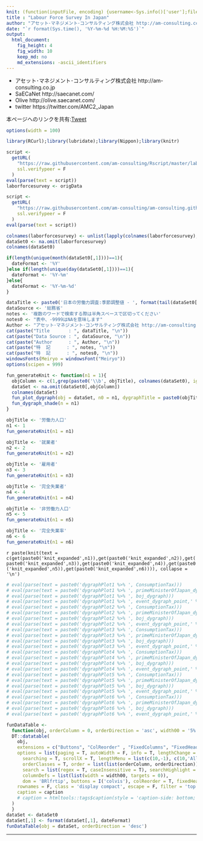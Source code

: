 ```yaml
---
knit: (function(inputFile, encoding) {username<-Sys.info()['user'];fileName<-'defaultPath.csv';pathToFile <-paste0('C:/Users/', username,'/Desktop/pathToCSV/');setwd(pathToFile);buf0<-read.csv(fileName,header = F,skip = 0,stringsAsFactor = F,check.names = F,fileEncoding = 'utf-8');timeStamp<-format(Sys.time(),'%Y%m%d%H%M%S');rmarkdown::render(inputFile, encoding = encoding, output_file = paste0('C:/Users/',username,buf0[2,1],'charts/','am-consulting.co.jp-LabourForceSurveyInJapan.html')) })
title : "Labour Force Survey In Japan"
author: "アセット･マネジメント･コンサルティング株式会社 http://am-consulting.co.jp"
date: "`r format(Sys.time(), '%Y-%m-%d %H:%M:%S')`"
output: 
  html_document:
    fig_height: 4
    fig_width: 10
    keep_md: no
    md_extensions: -ascii_identifiers 
---
```

<link href="http://knowledgevault.saecanet.com/components/rmarkdown-html.css" rel="stylesheet"> 
<style>
.main-container {
	max-width: 1000px;
	margin-left: auto;
	margin-right: auto;
}
table{
 white-space: nowrap;
}
</style>

- アセット･マネジメント･コンサルティング株式会社 http://am-consulting.co.jp
- SaECaNet http://saecanet.com/
- Olive http://olive.saecanet.com/
- twitter https://twitter.com/AMC2_Japan

本ページへのリンクを共有:<a href="https://twitter.com/share" class="twitter-share-button" data-via="AMC2_Japan" data-size="large">Tweet</a> <script>!function(d,s,id){var js,fjs=d.getElementsByTagName(s)[0],p=/^http:/.test(d.location)?'http':'https';if(!d.getElementById(id)){js=d.createElement(s);js.id=id;js.src=p+'://platform.twitter.com/widgets.js';fjs.parentNode.insertBefore(js,fjs);}}(document, 'script', 'twitter-wjs');</script>

```r
options(width = 100)
```

```r
library(RCurl);library(lubridate);library(Nippon);library(knitr)
```

```r
script <-
  getURL(
    "https://raw.githubusercontent.com/am-consulting/Rscript/master/laborForceSurveyofJapan.r",
    ssl.verifypeer = F
  )
eval(parse(text = script))
laborforcesurvey <- origData

script <-
  getURL(
    "https://raw.githubusercontent.com/am-consulting/am-consulting.github.io/master/R-dygraphsFunction.r",
    ssl.verifypeer = F
  )
eval(parse(text = script))
```

```r
colnames(laborforcesurvey) <- unlist(lapply(colnames(laborforcesurvey),zen2han))
dataSet0 <- na.omit(laborforcesurvey)
colnames(dataSet0)
```

```r
if(length(unique(month(dataSet0[,1])))==1){
  dateFormat <- '%Y'
}else if(length(unique(day(dataSet0[,1])))==1){
  dateFormat <- '%Y-%m'
}else{
  dateFormat <- '%Y-%m-%d'
}
```

```r
dataTitle <- paste0('日本の労働力調査:季節調整値 - ', format(tail(dataSet0[,1],1), '%Y年%m月'))
dataSource <- '総務省'
notes <- '複数のワードで検索する際は半角スペースで区切ってください'
notes0 <- "表中、-9999はNAを意味します"
Author <- "アセット･マネジメント･コンサルティング株式会社 http://am-consulting.co.jp"
cat(paste("Title       : ", dataTitle, "\n"))
cat(paste("Data Source : ", dataSource, "\n"))
cat(paste("Author      : ", Author, "\n"))
cat(paste("特  記      : ", notes, "\n"))
cat(paste("特  記      : ", notes0, "\n"))
windowsFonts(Meiryo = windowsFont("Meiryo"))
options(scipen = 999)
```

```r
fun_generateKnit <- function(n1 = 1){
  objColumn <- c(1,grep(paste0('\\b', objTitle), colnames(dataSet0), ignore.case = T))
  dataSet <- na.omit(dataSet0[,objColumn])
  colnames(dataSet)
  fun_plot_dygraph(obj = dataSet, n0 = n1, dygraphTitle = paste0(objTitle,'(季節調整値,万人)'), legendWidth = 300)
  fun_dygraph_shade(n = n1)
}  
```

```r
objTitle <- '労働力人口'
n1 <- 1
fun_generateKnit(n1 = n1)
```

```r
objTitle <- '就業者'
n2 <- 2
fun_generateKnit(n1 = n2)
```

```r
objTitle <- '雇用者'
n3 <- 3
fun_generateKnit(n1 = n3)
```

```r
objTitle <- '完全失業者'
n4 <- 4
fun_generateKnit(n1 = n4)
```

```r
objTitle <- '非労働力人口'
n5 <- 5
fun_generateKnit(n1 = n5)
```

```r
objTitle <- '完全失業率'
n6 <- 6
fun_generateKnit(n1 = n6)
```

`r paste(knit(text = c(get(paste0('knit_expanded',n1)),get(paste0('knit_expanded',n2)),get(paste0('knit_expanded',n3)),get(paste0('knit_expanded',n4)),get(paste0('knit_expanded',n5)),get(paste0('knit_expanded',n6)))), collapse = '\n')`

```r
# eval(parse(text = paste0('dygraphPlot1 %>% ', ConsumptionTax)))
# eval(parse(text = paste0('dygraphPlot1 %>% ', primeMinisterOfJapan_dygraph)))
# eval(parse(text = paste0('dygraphPlot1 %>% ', boj_dygraph)))
# eval(parse(text = paste0('dygraphPlot1 %>% ', event_dygraph_point,' %>%  ',event_dygraph_range)))
# eval(parse(text = paste0('dygraphPlot2 %>% ', ConsumptionTax)))
# eval(parse(text = paste0('dygraphPlot2 %>% ', primeMinisterOfJapan_dygraph)))
# eval(parse(text = paste0('dygraphPlot2 %>% ', boj_dygraph)))
# eval(parse(text = paste0('dygraphPlot2 %>% ', event_dygraph_point,' %>%  ',event_dygraph_range)))
# eval(parse(text = paste0('dygraphPlot3 %>% ', ConsumptionTax)))
# eval(parse(text = paste0('dygraphPlot3 %>% ', primeMinisterOfJapan_dygraph)))
# eval(parse(text = paste0('dygraphPlot3 %>% ', boj_dygraph)))
# eval(parse(text = paste0('dygraphPlot3 %>% ', event_dygraph_point,' %>%  ',event_dygraph_range)))
# eval(parse(text = paste0('dygraphPlot4 %>% ', ConsumptionTax)))
# eval(parse(text = paste0('dygraphPlot4 %>% ', primeMinisterOfJapan_dygraph)))
# eval(parse(text = paste0('dygraphPlot4 %>% ', boj_dygraph)))
# eval(parse(text = paste0('dygraphPlot4 %>% ', event_dygraph_point,' %>%  ',event_dygraph_range)))
# eval(parse(text = paste0('dygraphPlot5 %>% ', ConsumptionTax)))
# eval(parse(text = paste0('dygraphPlot5 %>% ', primeMinisterOfJapan_dygraph)))
# eval(parse(text = paste0('dygraphPlot5 %>% ', boj_dygraph)))
# eval(parse(text = paste0('dygraphPlot5 %>% ', event_dygraph_point,' %>%  ',event_dygraph_range)))
# eval(parse(text = paste0('dygraphPlot6 %>% ', ConsumptionTax)))
# eval(parse(text = paste0('dygraphPlot6 %>% ', primeMinisterOfJapan_dygraph)))
# eval(parse(text = paste0('dygraphPlot6 %>% ', boj_dygraph)))
# eval(parse(text = paste0('dygraphPlot6 %>% ', event_dygraph_point,' %>%  ',event_dygraph_range)))
```

```r
funDataTable <- 
  function(obj, orderColumn = 0, orderDirection = 'asc', width00 = '5%', caption = '', dataTitle = '') {
  DT::datatable(
    obj,
    extensions = c("Buttons", "ColReorder" , "FixedColumns", "FixedHeader"),
    options = list(paging = T, autoWidth = F, info = T, lengthChange = T, ordering = T,
      searching = T, scrollX = T, lengthMenu = list(c(10,-1), c(10,'All')),
      orderClasses = T, order = list(list(orderColumn, orderDirection)), 
      search = list(regex = T, caseInsensitive = T), searchHighlight = T,
      columnDefs = list(list(width = width00, targets = 0)),
      dom = 'BRlfrtip', buttons = I('colvis'), colReorder = T, fixedHeader = T, fixedColumns = list(leftColumns = 1)),
    rownames = F, class = 'display compact', escape = F, filter = 'top', 
    caption = caption
    # caption = htmltools::tags$caption(style = 'caption-side: bottom; text-align: center;','Table ', htmltools::em(caption))
  )  
  }
dataSet <- dataSet0
dataSet[,1] <- format(dataSet[,1], dateFormat) 
funDataTable(obj = dataSet, orderDirection = 'desc')
```

***

<script>
  (function(i,s,o,g,r,a,m){i['GoogleAnalyticsObject']=r;i[r]=i[r]||function(){
  (i[r].q=i[r].q||[]).push(arguments)},i[r].l=1*new Date();a=s.createElement(o),
  m=s.getElementsByTagName(o)[0];a.async=1;a.src=g;m.parentNode.insertBefore(a,m)
  })(window,document,'script','https://www.google-analytics.com/analytics.js','ga');

  ga('create', 'UA-3077339-5', 'auto');
  ga('send', 'pageview');

</script>
